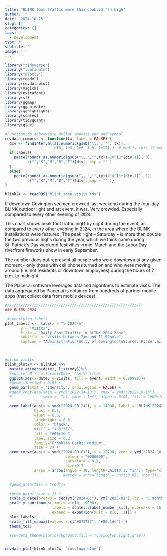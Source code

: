 ```yaml
---
title: "BLINK foot traffic more than doubled '24 high"
author: ''
date: '2024-10-25'
slug: []
categories: []
tags:
  - Development
type: ''
subtitle: ''
image: ''
---
```


```r

library("tidyverse")
library("lubridate")
library("plotly")
library(readxl)
library(covdataplot)
library(magick)
library(extrafont)
library(sf)
library(ggmap)
library(gganimate)
library(gghighlight)
library(scales)
library(tidyquant)
library(glue)

#Function to abbreviate dollar amounts and add symbol
covdata_comprss <- function(tx, label = FALSE) { 
  div <- findInterval(as.numeric(gsub("\\,", "", tx)), 
                      c(0, 1e3, 1e6, 1e9, 1e12) )  # modify this if negative numbers are possible
  if(label){
    paste(round( as.numeric(gsub("\\,","",tx))/10^(3*(div-1)), 0), 
          c("","K","M","B","T")[div], sep = "" )
  }
  else{
    paste(round( as.numeric(gsub("\\,","",tx))/10^(3*(div-1)), 1), 
          c("","K","M","B","T")[div], sep = "" )}
}

blink24 <- readRDS("blink_zone_visits.rds") 

```

If downtown Covington seemed crowded last weekend during the four-day BLINK outdoor light and art event, it was. Very crowded. Especially compared to every other evening of 2024.
 
This chart shows peak foot traffic night by night during the event, as compared to every other evening in 2024, in the area where the BLINK installations were featured. The peak night – Saturday – is more than double the two previous highs during the year, which we think came during St. Patrick’s Day weekend festivities in mid-March and the Labor Day riverfront fireworks show in early September.
 
The number does not represent all people who were downtown at any given moment – only those with cell phones turned on and who were moving around (i.e. not residents or downtown employees) during the hours of 7 p.m. to midnight.
 
The Placer.ai software leverages data and algorithms to estimate visits. The data aggregated by Placer.ai is obtained from hundreds of partner mobile apps (that collect data from mobile devices).


```r


#////////////////////////////////////////////////////////////
### BLINK 2024

 #specifying labels  
plot_labels <-  labs(x = "\n2024\n", 
       y = "Visits", 
       title = "Daily Foot Traffic in BLINK 2024 Zone",
       subtitle = "Visits between 7pm and 11:59pm\n",
       caption = "Administration\nCity of Covington\nSource: Placer.ai | CovData | 2024")
  


#blink visits
blink_plot24 <- blink24 %>%
  mutate_at(vars(date), list(mdy))%>%
  #mutate(`M-Y` = format(Date, "%m-%Y"))%>%
  ggplot(aes(x=date, y=visits, fill = event, width = 0.99999))+
  #geom_line(lwd = 0.8) + 
  geom_bar(stat = "identity", show.legend = FALSE) + 
  #geom_rect(aes(xmin = ymd("2022-10-13"), xmax = ymd("2022-10-16"), 
  #              ymin = -Inf, ymax = Inf), alpha = 0.01, fill = "#00c1de", colour = NA)+

  geom_label(aes(x = ymd("2024-08-28"), y = 14000, label = "BLINK 2024\nOct.17 - Oct.20\n48.43k visitors"), 
             hjust = 0.5, 
             vjust = 0.5, 
             lineheight = 0.8,  
             color = "black", 
             #fill = "#c8ff1f",
             fill = "#00c1de", 
             label.size = 0.2, 
             family="Franklin Gothic Medium", 
             size = 3) +
  geom_curve(aes(x = ymd("2024-09-03"), y = 12790, xend = ymd("2024-10-13"), yend = 12000), 
                           colour = "#000000", 
                           curvature = 0.2,
                           size=0.7,
             arrow = arrow(angle = 30, length=unit(0.1, "in"), type="closed")) +
                          #arrow = arrow(length = unit(0.03, "npc")))+
   
  #geom_area(fill = "red")+
  
  #geom_point(size = 1) +
  scale_x_date(breaks = seq(ym("2024-01"), ym("2025-01"), by = "1 month"), date_labels = "%b" )+
  scale_y_continuous(limits = c(0, 19000),
                     labels = scales::label_number_si(), n.breaks = 16,
                     expand = expansion(mult = c(0, .1))) +
  plot_labels+
  scale_fill_manual(values = c("#878787", "#00c1de")) +
  theme_tq() 
 
  #covdata_theme(plot.background.fill = "covington.light.gray")


covdata_plot(blink_plot24, "cov.logo.blue")





```